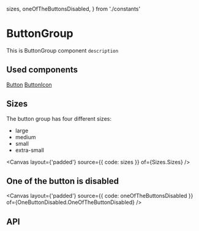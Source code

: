 
  sizes,
  oneOfTheButtonsDisabled,
} from './constants'

<Meta
  title="Components/Organisms/ButtonGroup"
  of={ButtonGroupMeta}
/>

# ButtonGroup

This is ButtonGroup component `description`

<Primary />

## Used components

[Button](/docs/components-molecules-button--docs)
[ButtonIcon](/docs/components-molecules-buttonicon--docs)

## Sizes

The button group has four different sizes:
- large
- medium
- small
- extra-small

<Canvas layout={'padded'} source={{ code: sizes }} of={Sizes.Sizes} />

## One of the button is disabled

<Canvas layout={'padded'} source={{ code: oneOfTheButtonsDisabled }} of={OneButtonDisabled.OneOfTheButtonDisabled} />

## API

<ArgsTable />
